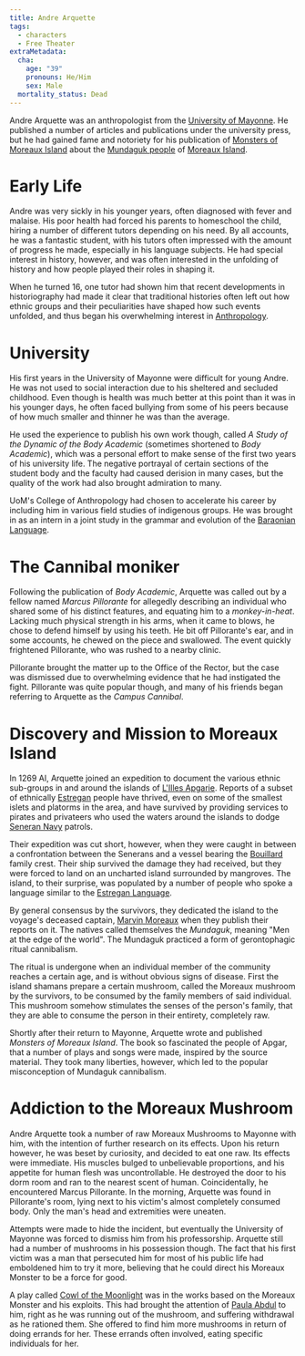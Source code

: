 ```yaml
---
title: Andre Arquette
tags:
  - characters
  - Free Theater
extraMetadata:
  cha:
    age: "39"
    pronouns: He/Him
    sex: Male
  mortality_status: Dead
---
```


Andre Arquette was an anthropologist from the
[University of Mayonne](../organizations/university-of-mayonne.mdx). He
published a number of articles and publications under the university press, but
he had gained fame and notoriety for his publication of
[Monsters of Moreaux Island](../misc/monsters-of-moreaux-island.mdx) about the
[Mundaguk people](../ethnicities/mundaguk.mdx) of
[Moreaux Island](../locations/moreaux-island.mdx).

# Early Life

Andre was very sickly in his younger years, often diagnosed with fever and
malaise. His poor health had forced his parents to homeschool the child, hiring
a number of different tutors depending on his need. By all accounts, he was a
fantastic student, with his tutors often impressed with the amount of progress
he made, especially in his language subjects. He had special interest in
history, however, and was often interested in the unfolding of history and how
people played their roles in shaping it.

When he turned 16, one tutor had shown him that recent developments in
historiography had made it clear that traditional histories often left out how
ethnic groups and their peculiarities have shaped how such events unfolded, and
thus began his overwhelming interest in
[Anthropology](https://en.wikipedia.org/wiki/Anthropology).

# University

His first years in the University of Mayonne were difficult for young Andre. He
was not used to social interaction due to his sheltered and secluded childhood.
Even though is health was much better at this point than it was in his younger
days, he often faced bullying from some of his peers because of how much smaller
and thinner he was than the average.

He used the experience to publish his own work though, called _A Study of the
Dynamic of the Body Academic_ (sometimes shortened to _Body Academic_), which
was a personal effort to make sense of the first two years of his university
life. The negative portrayal of certain sections of the student body and the
faculty had caused derision in many cases, but the quality of the work had also
brought admiration to many.

UoM's College of Anthropology had chosen to accelerate his career by including
him in various field studies of indigenous groups. He was brought in as an
intern in a joint study in the grammar and evolution of the
[Baraonian Language](../languages/baraonian.mdx).

# The Cannibal moniker

Following the publication of _Body Academic_, Arquette was called out by a
fellow named _Marcus Pillorante_ for allegedly describing an individual who
shared some of his distinct features, and equating him to a _monkey-in-heat_.
Lacking much physical strength in his arms, when it came to blows, he chose to
defend himself by using his teeth. He bit off Pillorante's ear, and in some
accounts, he chewed on the piece and swallowed. The event quickly frightened
Pillorante, who was rushed to a nearby clinic.

Pillorante brought the matter up to the Office of the Rector, but the case was
dismissed due to overwhelming evidence that he had instigated the fight.
Pillorante was quite popular though, and many of his friends began referring to
Arquette as the _Campus Cannibal_.

# Discovery and Mission to Moreaux Island

In 1269 AI, Arquette joined an expedition to document the various ethnic
sub-groups in and around the islands of
[L'Illes Apgarie](../locations/l-illes-apgarie.mdx). Reports of a subset of
ethnically [Estregan](../ethnicities/estregan.mdx) people have thrived, even on
some of the smallest islets and platorms in the area, and have survived by
providing services to pirates and privateers who used the waters around the
islands to dodge [Seneran Navy](../organizations/seneran-military.mdx#navy)
patrols.

Their expedition was cut short, however, when they were caught in between a
confrontation between the Senerans and a vessel bearing the
[Bouillard](../organizations/bouillard.mdx) family crest. Their ship survived
the damage they had received, but they were forced to land on an uncharted
island surrounded by mangroves. The island, to their surprise, was populated by
a number of people who spoke a language similar to the
[Estregan Language](../languages/estregan.mdx).

By general consensus by the survivors, they dedicated the island to the voyage's
deceased captain, [Marvin Moreaux](./marvin-moreaux.mdx) when they publish their
reports on it. The natives called themselves the _Mundaguk_, meaning "Men at the
edge of the world". The Mundaguk practiced a form of gerontophagic ritual
cannibalism.

The ritual is undergone when an individual member of the community reaches a
certain age, and is without obvious signs of disease. First the island shamans
prepare a certain mushroom, called the Moreaux mushroom by the survivors, to be
consumed by the family members of said individual. This mushroom somehow
stimulates the senses of the person's family, that they are able to consume the
person in their entirety, completely raw.

Shortly after their return to Mayonne, Arquette wrote and published _Monsters of
Moreaux Island_. The book so fascinated the people of Apgar, that a number of
plays and songs were made, inspired by the source material. They took many
liberties, however, which led to the popular misconception of Mundaguk
cannibalism.

# Addiction to the Moreaux Mushroom

Andre Arquette took a number of raw Moreaux Mushrooms to Mayonne with him, with
the intention of further research on its effects. Upon his return however, he
was beset by curiosity, and decided to eat one raw. Its effects were immediate.
His muscles bulged to unbelievable proportions, and his appetite for human flesh
was uncontrollable. He destroyed the door to his dorm room and ran to the
nearest scent of human. Coincidentally, he encountered Marcus Pillorante. In the
morning, Arquette was found in Pillorante's room, lying next to his victim's
almost completely consumed body. Only the man's head and extremities were
uneaten.

Attempts were made to hide the incident, but eventually the University of
Mayonne was forced to dismiss him from his professorship. Arquette still had a
number of mushrooms in his possession though. The fact that his first victim was
a man that persecuted him for most of his public life had emboldened him to try
it more, believing that he could direct his Moreaux Monster to be a force for
good.

A play called [Cowl of the Moonlight](../misc/cowl-of-the-moonlight.mdx) was in
the works based on the Moreaux Monster and his exploits. This had brought the
attention of [Paula Abdul](./paula-abdul.mdx) to him, right as he was running
out of the mushroom, and suffering withdrawal as he rationed them. She offered
to find him more mushrooms in return of doing errands for her. These errands
often involved, eating specific individuals for her.
